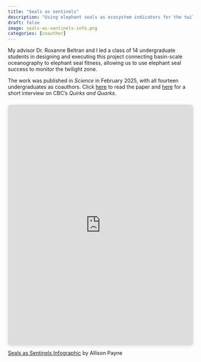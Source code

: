 ```yaml
---
title: "Seals as sentinels"
description: "Using elephant seals as ecosystem indicators for the twilight zone"
draft: false 
image: seals-as-sentinels-info.png
categories: [coauthor]
---
```


My advisor Dr. Roxanne Beltran and I led a class of 14 undergraduate students in designing and executing this project connecting basin-scale oceanography to elephant seal fitness, allowing us to use elephant seal success to monitor the twilight zone.

The work was published in *Science* in February 2025, with all fourteen undergraduates as coauthors. Click [here](https://www.science.org/doi/10.1126/science.adp2244) to read the paper and [here](https://www.cbc.ca/radio/quirks/feb-22-is-it-dark-energy-or-is-time-just-different-in-space-and-more-1.7464373) for a short interview on CBC's *Quirks and Quarks*.

```{=html}
<div style="position: relative; width: 100%; height: 0; padding-top: 129.4118%;
 padding-bottom: 0; box-shadow: 0 2px 8px 0 rgba(63,69,81,0.16); margin-top: 1.6em; margin-bottom: 0.9em; overflow: hidden;
 border-radius: 8px; will-change: transform;">
  <iframe loading="lazy" style="position: absolute; width: 100%; height: 100%; top: 0; left: 0; border: none; padding: 0;margin: 0;"
    src="https://www.canva.com/design/DAFaA3SZOeI/cUiuVW5PCiBvbwIJzemYeQ/view?embed" allowfullscreen="allowfullscreen" allow="fullscreen">
  </iframe>
</div>
<a href="https:&#x2F;&#x2F;www.canva.com&#x2F;design&#x2F;DAFaA3SZOeI&#x2F;cUiuVW5PCiBvbwIJzemYeQ&#x2F;view?utm_content=DAFaA3SZOeI&amp;utm_campaign=designshare&amp;utm_medium=embeds&amp;utm_source=link" target="_blank" rel="noopener">Seals as Sentinels Infographic</a> by Allison Payne
```
